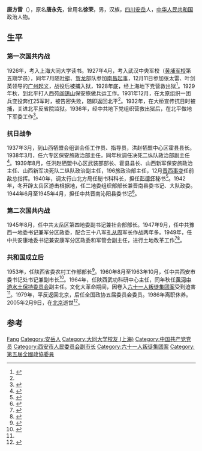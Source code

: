 {{Infobox_officeholder
| name = 唐方雷
| image name = 
| width = 150px
| now = 黄河中游水土保持委员会副主任
| period =
| Sex = 男 
| party = {{CPC}}
| Native place =[[四川省|四川省]][[安岳县|安岳县]]
| date of birth = 1904年
| date of death = 2005年2月9日
| place of birth ={{CHN}}[[四川省|四川省]][[安岳县|安岳县]]
| place of death = {{CHN}}[[北京市|北京市]]
| educate =
| past = 
}}
'''唐方雷'''（{{bd|1904年||2005年|2月9日}}），原名'''唐永先'''，曾用名'''徐荣'''，男，汉族，[[四川省|四川]][[安岳县|安岳]]人，[[中华人民共和国|中华人民共和国]]政治人物。

== 生平 ==
=== 第一次国共内战===
1926年，考入上海大同大学读书。1927年4月，考入武汉中央军校（[[黄埔军校|黄埔军校]]第五期学员），同年7月随[[叶挺|叶挺]]、[[贺龙|贺龙]]部队参加[[南昌起事|南昌起事]]，12月11日参加张太雷、叶剑英领导的[[广州起义|广州起义]]，战役后被捕入狱，1928年底，经上海地下党营救出狱<ref>{{cite book|author1=中共西安市委办公厅编|title=中国共产党西安市委员会志 （1925.10-2002.7）|date=2004年6月|pages=724|accessdate=2015-07-11}}</ref>。1929年秋，到北平打人西苑[[阎锡山|阎锡山]]保安旅做兵运工作。1931年12月，在太原组织一团兵变投奔红25军时，被告密失败，随即返回北平<ref name=aaa />。1932年，在大桥宣传抗日时被捕，关进北平反省院监狱。1936年，经中共地下党组织营救出狱后，在北平做地下军委工作<ref name=AB>{{cite book|author1=李维民主编|title=中国人物年鉴 2006 总第18卷|date=2006年11月|publisher=中国人物年鉴社|pages=440|accessdate=2015-07-11}}</ref>。

=== 抗日战争 ===
1937年3月，到山西牺盟会组训会任工作员、指导员，洪赵牺盟中心区霍县县长。1938年3月，任六专区保安旅政治部主任，同年秋调任决死二纵队政治部副主任<ref name=aaa>{{cite book|author1=山西新军历史资料丛书编审委员会编|title=山西新军决死第二纵队|date=1993年12月|publisher=北京：中共党史出版社|isbn=7-80023-632-3|pages=18|accessdate=2015-07-11}}</ref>。1939年8月，任洪赵牺盟中心区武装部部长、霍县县长、山西新军保安旅政治主任、山西新军决死队二纵队政治副主任，196旅政治部主任，12月[[晋西事变|晋西事变]]任前敌总指挥。1940年，调太行山北方局任秘书科科长，担任[[彭德怀|彭德怀]]秘书<ref>{{cite book|author1=罗学蓬|title=“山西王”阎锡山秘事|date=2013年4月|publisher=北京：新华出版社|isbn=978-7-5166-0434-2|pages=83|accessdate=2015-07-11}}</ref>。1942年，冬开辟太岳区游击根据地，任二地委组织部部长兼晋南县委书记、大队政委。1944年6月至1945年4月，担任中共晋南沁阳县委书记<ref>{{cite book|author1=中共河南省沁阳市委组织部，中共河南省沁阳市委党史办等编|title=中国共产党河南省沁阳市组织史资料 1932.3-1990.4|date=1991年2月|publisher=郑州：河南人民出版社|isbn=7-215-01361-8|pages=19|accessdate=2015-07-11}}</ref>。

=== 第二次国共内战 ===
1945年8月，任中共太岳区第四地委副书记兼社会部部长。1947年9月，任中共豫西一地委书记兼军分区政委，配合三十八军[[孔从周|孔从周]]军长作战两年多。1949年，任中共安康地委书记兼安康军分区政委和军管会副主任，进行土地改革工作<ref>{{cite book|author1=安康市地方志编纂委员会编|title=安康地区志 下|date=2004年10月|publisher=西安：陕西人民出版社|isbn=7-224-07012-2|pages=878|accessdate=2015-07-11}}</ref><ref>{{cite book|author1=薄一波著作编写组编|title=薄一波书信集 上|date=2009年1月|publisher=北京：中共党史出版社|isbn=978-7-5098-0010-2|pages=38|accessdate=2015-07-11}}</ref>。

=== 共和国成立后 ===
1953年，任陕西省委农村工作部部长<ref>{{cite book|author1=马社香|title=中国农业合作化运动口述史|date=2012年9月|publisher=北京：中央文献出版社|isbn=978-7-5073-3618-4|pages=226|accessdate=2015-07-11}}</ref>。1960年8月至1963年10月，任中共西安市委书记处书记兼副市长<ref>{{cite book|author1=中共西安市委办公厅|title=中国共产党西安市委员会志 （1925.10-2002.7）|date=2004年6月|publisher=中共西安市委办公厅|pages=302|accessdate=2015-07-11}}</ref>。1964年，任陕西武功科研中心主任，同年秋任[[黄河中游水土保持委员会|黄河中游水土保持委员会]]副主任。文化大革命期间，因卷入[[六十一人叛徒集团案|六十一人叛徒集团案]]受到迫害<ref name=AB />。1979年，平反返回北京，后任全国政协五届委员会委员。1986年离职休养。2005年2月9日，在[[北京|北京]]逝世<ref>{{cite news|title=政协第五届全国委员会委员唐方雷同志逝世|url=http://news.xinhuanet.com/newscenter/2005-03/07/content_2663601.htm|accessdate=2015-07-11|work=新华网|agency=新华网}}</ref>。

== 参考 ==
{{reflist}}

{{Authority control}}
{{DEFAULTSORT:Tang唐}}
[[Category:唐姓|Fang]]
[[Category:安岳人|Category:安岳人]]
[[Category:大同大学校友_(上海)|Category:大同大学校友 (上海)]]
[[Category:中国共产党党员|Category:中国共产党党员]]
[[Category:西安市人民委员会副市长|Category:西安市人民委员会副市长]]
[[Category:六十一人叛徒集团案|Category:六十一人叛徒集团案]]
[[Category:第五屆全國政協委員|Category:第五屆全國政協委員]]